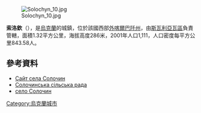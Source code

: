 [[Image:Solochyn_10.jpg|right]]

{{coord|48|36|1|N|22|57|23|E|scale:100000|display=title}}

'''索洛欽'''（{{lang-uk|Солочин}}），是[[烏克蘭|烏克蘭]]的城鎮，位於該國西部[[外喀爾巴阡州|外喀爾巴阡州]]，由[[斯瓦利亞瓦區|斯瓦利亞瓦區]]負責管轄，面積1.32平方公里，海拔高度286米，2001年人口1,111，人口密度每平方公里843.58人。

==參考資料==
* [http://solochin.narod.ru/ Сайт села Солочин ]
* [http://www.svalyava-vlada.gov.ua/ukr/page.php?type=clause&id=130 Солочинська сільська рада]
* [http://beskidi.blogspot.com/2009/03/blog-post_8906.html село Солочин]

{{Ukraine-geo-stub}}
[[Category:烏克蘭城市|Category:烏克蘭城市]]